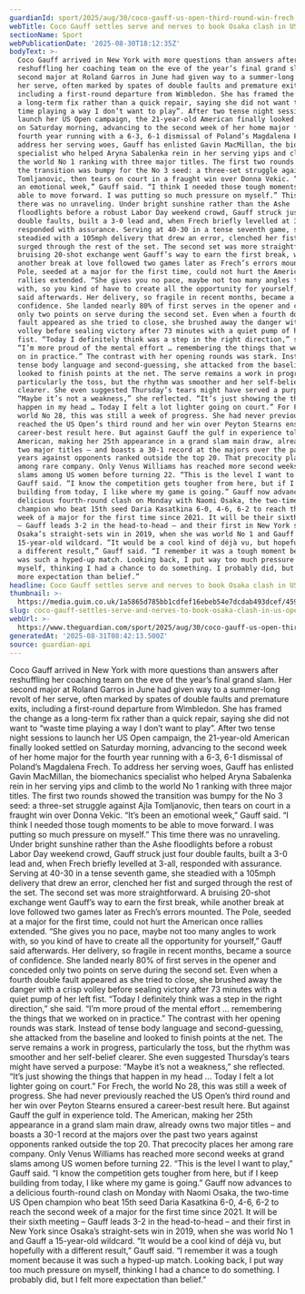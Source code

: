 ```yaml
---
guardianId: sport/2025/aug/30/coco-gauff-us-open-third-round-win-frech
webTitle: Coco Gauff settles serve and nerves to book Osaka clash in US Open last 16
sectionName: Sport
webPublicationDate: '2025-08-30T18:12:35Z'
bodyText: >-
  Coco Gauff arrived in New York with more questions than answers after
  reshuffling her coaching team on the eve of the year’s final grand slam. Her
  second major at Roland Garros in June had given way to a summer-long revolt of
  her serve, often marked by spates of double faults and premature exits,
  including a first-round departure from Wimbledon. She has framed the change as
  a long-term fix rather than a quick repair, saying she did not want to “waste
  time playing a way I don’t want to play”. After two tense night sessions to
  launch her US Open campaign, the 21-year-old American finally looked settled
  on Saturday morning, advancing to the second week of her home major for the
  fourth year running with a 6-3, 6-1 dismissal of Poland’s Magdalena Frech. To
  address her serving woes, Gauff has enlisted Gavin MacMillan, the biomechanics
  specialist who helped Aryna Sabalenka rein in her serving yips and climb to
  the world No 1 ranking with three major titles. The first two rounds showed
  the transition was bumpy for the No 3 seed: a three-set struggle against Ajla
  Tomljanovic, then tears on court in a fraught win over Donna Vekic. “It’s been
  an emotional week,” Gauff said. “I think I needed those tough moments to be
  able to move forward. I was putting so much pressure on myself.” This time
  there was no unraveling. Under bright sunshine rather than the Ashe
  floodlights before a robust Labor Day weekend crowd, Gauff struck just four
  double faults, built a 3-0 lead and, when Frech briefly levelled at 3-all,
  responded with assurance. Serving at 40-30 in a tense seventh game, she
  steadied with a 105mph delivery that drew an error, clenched her fist and
  surged through the rest of the set. The second set was more straightforward. A
  bruising 20-shot exchange went Gauff’s way to earn the first break, while
  another break at love followed two games later as Frech’s errors mounted. The
  Pole, seeded at a major for the first time, could not hurt the American once
  rallies extended. “She gives you no pace, maybe not too many angles to work
  with, so you kind of have to create all the opportunity for yourself,” Gauff
  said afterwards. Her delivery, so fragile in recent months, became a source of
  confidence. She landed nearly 80% of first serves in the opener and conceded
  only two points on serve during the second set. Even when a fourth double
  fault appeared as she tried to close, she brushed away the danger with a crisp
  volley before sealing victory after 73 minutes with a quiet pump of her left
  fist. “Today I definitely think was a step in the right direction,” she said.
  “I’m more proud of the mental effort … remembering the things that we worked
  on in practice.” The contrast with her opening rounds was stark. Instead of
  tense body language and second-guessing, she attacked from the baseline and
  looked to finish points at the net. The serve remains a work in progress,
  particularly the toss, but the rhythm was smoother and her self-belief
  clearer. She even suggested Thursday’s tears might have served a purpose:
  “Maybe it’s not a weakness,” she reflected. “It’s just showing the things that
  happen in my head … Today I felt a lot lighter going on court.” For Frech, the
  world No 28, this was still a week of progress. She had never previously
  reached the US Open’s third round and her win over Peyton Stearns ensured a
  career-best result here. But against Gauff the gulf in experience told. The
  American, making her 25th appearance in a grand slam main draw, already owns
  two major titles – and boasts a 30-1 record at the majors over the past two
  years against opponents ranked outside the top 20. That precocity places her
  among rare company. Only Venus Williams has reached more second weeks at grand
  slams among US women before turning 22. “This is the level I want to play,”
  Gauff said. “I know the competition gets tougher from here, but if I keep
  building from today, I like where my game is going.” Gauff now advances to a
  delicious fourth-round clash on Monday with Naomi Osaka, the two-time US Open
  champion who beat 15th seed Daria Kasatkina 6-0, 4-6, 6-2 to reach the second
  week of a major for the first time since 2021. It will be their sixth meeting
  – Gauff leads 3-2 in the head-to-head – and their first in New York since
  Osaka’s straight-sets win in 2019, when she was world No 1 and Gauff a
  15-year-old wildcard. “It would be a cool kind of déjà vu, but hopefully with
  a different result,” Gauff said. “I remember it was a tough moment because it
  was such a hyped-up match. Looking back, I put way too much pressure on
  myself, thinking I had a chance to do something. I probably did, but I felt
  more expectation than belief.”
headline: Coco Gauff settles serve and nerves to book Osaka clash in US Open last 16
thumbnail: >-
  https://media.guim.co.uk/1a5865d785bb1cdfef16ebeb54e7dcdab493dcef/459_0_4586_3669/500.jpg
slug: coco-gauff-settles-serve-and-nerves-to-book-osaka-clash-in-us-open-last-16
webUrl: >-
  https://www.theguardian.com/sport/2025/aug/30/coco-gauff-us-open-third-round-win-frech
generatedAt: '2025-08-31T08:42:13.500Z'
source: guardian-api
---
```

Coco Gauff arrived in New York with more questions than answers after reshuffling her coaching team on the eve of the year’s final grand slam. Her second major at Roland Garros in June had given way to a summer-long revolt of her serve, often marked by spates of double faults and premature exits, including a first-round departure from Wimbledon. She has framed the change as a long-term fix rather than a quick repair, saying she did not want to “waste time playing a way I don’t want to play”. After two tense night sessions to launch her US Open campaign, the 21-year-old American finally looked settled on Saturday morning, advancing to the second week of her home major for the fourth year running with a 6-3, 6-1 dismissal of Poland’s Magdalena Frech. To address her serving woes, Gauff has enlisted Gavin MacMillan, the biomechanics specialist who helped Aryna Sabalenka rein in her serving yips and climb to the world No 1 ranking with three major titles. The first two rounds showed the transition was bumpy for the No 3 seed: a three-set struggle against Ajla Tomljanovic, then tears on court in a fraught win over Donna Vekic. “It’s been an emotional week,” Gauff said. “I think I needed those tough moments to be able to move forward. I was putting so much pressure on myself.” This time there was no unraveling. Under bright sunshine rather than the Ashe floodlights before a robust Labor Day weekend crowd, Gauff struck just four double faults, built a 3-0 lead and, when Frech briefly levelled at 3-all, responded with assurance. Serving at 40-30 in a tense seventh game, she steadied with a 105mph delivery that drew an error, clenched her fist and surged through the rest of the set. The second set was more straightforward. A bruising 20-shot exchange went Gauff’s way to earn the first break, while another break at love followed two games later as Frech’s errors mounted. The Pole, seeded at a major for the first time, could not hurt the American once rallies extended. “She gives you no pace, maybe not too many angles to work with, so you kind of have to create all the opportunity for yourself,” Gauff said afterwards. Her delivery, so fragile in recent months, became a source of confidence. She landed nearly 80% of first serves in the opener and conceded only two points on serve during the second set. Even when a fourth double fault appeared as she tried to close, she brushed away the danger with a crisp volley before sealing victory after 73 minutes with a quiet pump of her left fist. “Today I definitely think was a step in the right direction,” she said. “I’m more proud of the mental effort … remembering the things that we worked on in practice.” The contrast with her opening rounds was stark. Instead of tense body language and second-guessing, she attacked from the baseline and looked to finish points at the net. The serve remains a work in progress, particularly the toss, but the rhythm was smoother and her self-belief clearer. She even suggested Thursday’s tears might have served a purpose: “Maybe it’s not a weakness,” she reflected. “It’s just showing the things that happen in my head … Today I felt a lot lighter going on court.” For Frech, the world No 28, this was still a week of progress. She had never previously reached the US Open’s third round and her win over Peyton Stearns ensured a career-best result here. But against Gauff the gulf in experience told. The American, making her 25th appearance in a grand slam main draw, already owns two major titles – and boasts a 30-1 record at the majors over the past two years against opponents ranked outside the top 20. That precocity places her among rare company. Only Venus Williams has reached more second weeks at grand slams among US women before turning 22. “This is the level I want to play,” Gauff said. “I know the competition gets tougher from here, but if I keep building from today, I like where my game is going.” Gauff now advances to a delicious fourth-round clash on Monday with Naomi Osaka, the two-time US Open champion who beat 15th seed Daria Kasatkina 6-0, 4-6, 6-2 to reach the second week of a major for the first time since 2021. It will be their sixth meeting – Gauff leads 3-2 in the head-to-head – and their first in New York since Osaka’s straight-sets win in 2019, when she was world No 1 and Gauff a 15-year-old wildcard. “It would be a cool kind of déjà vu, but hopefully with a different result,” Gauff said. “I remember it was a tough moment because it was such a hyped-up match. Looking back, I put way too much pressure on myself, thinking I had a chance to do something. I probably did, but I felt more expectation than belief.”
